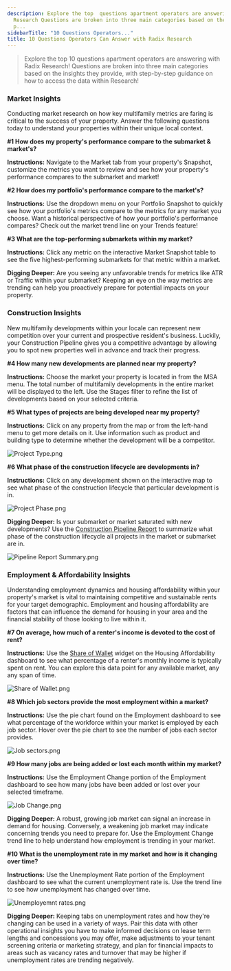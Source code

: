 ```yaml
---
description: Explore the top  questions apartment operators are answering with Radix
  Research Questions are broken into three main categories based on the insights they
  p...
sidebarTitle: "10 Questions Operators..."
title: 10 Questions Operators Can Answer with Radix Research
---
```


> Explore the top 10 questions apartment operators are answering with Radix Research! Questions are broken into three main categories based on the insights they provide, with step-by-step guidance on how to access the data within Research!


### Market Insights


Conducting market research on how key multifamily metrics are faring is critical to the success of your property. Answer the following questions today to understand your properties within their unique local context. 




**#1 How does my property's performance compare to the submarket & market's?**

**Instructions:** Navigate to the Market tab from your property's Snapshot, customize the metrics you want to review and see how your property's performance compares to the submarket and market!






**#2 How does my portfolio's performance compare to the market's?**

**Instructions:** Use the dropdown menu on your Portfolio Snapshot to quickly see how your portfolio's metrics compare to the metrics for any market you choose. Want a historical perspective of how your portfolio's performance compares? Check out the market trend line on your Trends feature! 






**#3 What are the top-performing submarkets within my market?**

**Instructions:** Click any metric on the interactive Market Snapshot table to see the five highest-performing submarkets for that metric within a market.



**Digging Deeper:** Are you seeing any unfavorable trends for metrics like ATR or Traffic within your submarket? Keeping an eye on the way metrics are trending can help you proactively prepare for potential impacts on your property.





### Construction Insights


New multifamily developments within your locale can represent new competition over your current and prospective resident's business. Luckily, your Construction Pipeline gives you a competitive advantage by allowing you to spot new properties well in advance and track their progress. 




**#4 How many new developments are planned near my property?**

**Instructions:** Choose the market your property is located in from the MSA menu. The total number of multifamily developments in the entire market will be displayed to the left. Use the Stages filter to refine the list of developments based on your selected criteria. 






**#5 What types of projects are being developed near my property?**

**Instructions:** Click on any property from the map or from the left-hand menu to get more details on it. Use information such as product and building type to determine whether the development will be a competitor.


<Frame caption="Map displaying construction pipeline projects in Austin with details on selected properties.">
  <img src="/images/radix/e4f63f4e625fe75948cfdb13a9d9dc8c9053b6d1.png" alt="Project Type.png" />
</Frame>





**#6 What phase of the construction lifecycle are developments in?**

**Instructions:** Click on any development shown on the interactive map to see what phase of the construction lifecycle that particular development is in. 


<Frame caption="Map displaying construction projects in Austin, highlighting details for the Wilson Tower.">
  <img src="/images/radix/fa9b93262af29c644211a164736f83e6105ce71b.png" alt="Project Phase.png" />
</Frame>


**Digging Deeper:** Is your submarket or market saturated with new developments? Use the [Construction Pipeline Report](kb://article/zendesk:radix:16508089274253) to summarize what phase of the construction lifecycle all projects in the market or submarket are in. 


<Frame caption="Bar chart displaying construction project stages, highlighting 33 projects in early construction.">
  <img src="/images/radix/42cd700084dbd8def2fe9d9b1b24820cfc5a5141.png" alt="Pipeline Report Summary.png" />
</Frame>





### Employment & Affordability Insights


Understanding employment dynamics and housing affordability within your property's market is vital to maintaining competitive and sustainable rents for your target demographic. Employment and housing affordability are factors that can influence the demand for housing in your area and the financial stability of those looking to live within it.




**#7 On average, how much of a renter's income is devoted to the cost of rent?**

**Instructions:** Use the [Share of Wallet](kb://article/zendesk:radix:16513190010893) widget on the Housing Affordability dashboard to see what percentage of a renter's monthly income is typically spent on rent. You can explore this data point for any available market, any any span of time. 


<Frame caption="Graph displaying housing affordability data for Atlanta, GA, including rent and income statistics.">
  <img src="/images/radix/e01c917e94520f0436d3b24e3588cc07352ea3a0.png" alt="Share of Wallet.png" />
</Frame>





**#8 Which job sectors provide the most employment within a market?**

**Instructions:** Use the pie chart found on the Employment dashboard to see what percentage of the workforce within your market is employed by each job sector. Hover over the pie chart to see the number of jobs each sector provides. 


<Frame caption="Employment statistics for Atlanta, Georgia, and national trends, July and August 2023.">
  <img src="/images/radix/a51cec94ab51167f0afb74d0a6a2bf3a24a63bc1.png" alt="Job sectors.png" />
</Frame>





**#9 How many jobs are being added or lost each month within my market?**

**Instructions:** Use the Employment Change portion of the Employment dashboard to see how many jobs have been added or lost over your selected timeframe. 


<Frame caption="Line graph showing Atlanta's employment change, indicating a decrease of 1.2K in July 2023.">
  <img src="/images/radix/27a91f2d8239eb6ed28b9987123a26393bc9b70d.png" alt="Job Change.png" />
</Frame>


**Digging Deeper:** A robust, growing job market can signal an increase in demand for housing. Conversely, a weakening job market may indicate concerning trends you need to prepare for. Use the Employment Change trend line to help understand how employment is trending in your market. 





**#10 What is the unemployment rate in my market and how is it changing over time?**

**Instructions:** Use the Unemployment Rate portion of the Employment dashboard to see what the current unemployment rate is. Use the trend line to see how unemployment has changed over time.  


<Frame caption="Employment and unemployment statistics for Austin, Texas, and national levels.">
  <img src="/images/radix/256665e592361dd57b3609a14621b6fc72b269cd.png" alt="Unemployemnt rates.png" />
</Frame>


**Digging Deeper:** Keeping tabs on unemployment rates and how they're changing can be used in a variety of ways. Pair this data with other operational insights you have to make informed decisions on lease term lengths and concessions you may offer, make adjustments to your tenant screening criteria or marketing strategy, and plan for financial impacts to areas such as vacancy rates and turnover that may be higher if unemployment rates are trending negatively.